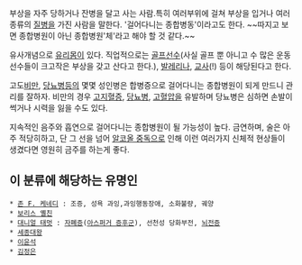 부상을 자주 당하거나 잔병을 달고 사는 사람.특히 여러부위에 걸쳐 부상을 입거나 여러종류의 [[질병]]을 가진 사람을 말한다. '걸어다니는 종합병동'이라고도 한다. ~~따지고 보면 종합병원이 아닌 종합병원'체'라고 해야 할 것 같다.~~

유사개념으로 [[유리몸]]이 있다.  직업적으로는 [[골프]]선수(사실 골프 뿐 아니고 수 많은 운동선수들이 크고작은 부상을 갖고 산다고 한다.), [[발레리나]], [[교사]](!) 등이 해당된다고 한다. 

고도[[비만]], [[당뇨병]]등의 몇몇 성인병은 합병증으로 걸어다니는 종합병원이 되게 만드니 관리를 잘하자. 비만의 경우 [[고지혈증]], [[당뇨병]], [[고혈압]]을 유발하며 당뇨병은 심하면 손발이 썩거나 시력을 잃을 수도 있다.

지속적인 음주와 흡연으로 걸어다니는 종합병원이 될 가능성이 높다. 금연하며, 술은 아주 적당히하고, 단 그 선을 넘어 [[알코올 중독]]으로 인해 이런 여러가지 신체적 현상들이 생겼다면 영원히 금주를 하는게 좋다.

== 이 분류에 해당하는 유명인 ==
 * [[존 F. 케네디]] : 조증, 성욕 과잉,과잉행동장애, 소화불량, 궤양
 * [[보리스 옐친]]
 * [[대니얼 태멋]] : [[자폐증]]([[아스퍼거 증후군]]), 선천성 당화부전, [[뇌전증]]
 * [[세종대왕]]
 * [[이윤석]]
 * [[김정은]]
